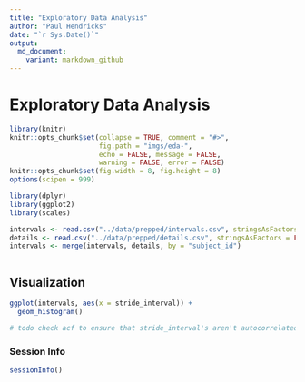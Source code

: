 ```yaml
---
title: "Exploratory Data Analysis"
author: "Paul Hendricks"
date: "`r Sys.Date()`"
output:
  md_document:
    variant: markdown_github
---
```


# Exploratory Data Analysis

```r
library(knitr)
knitr::opts_chunk$set(collapse = TRUE, comment = "#>", 
                      fig.path = "imgs/eda-", 
                      echo = FALSE, message = FALSE, 
                      warning = FALSE, error = FALSE)
knitr::opts_chunk$set(fig.width = 8, fig.height = 8)
options(scipen = 999)
```

```r
library(dplyr)
library(ggplot2)
library(scales)
```

```r
intervals <- read.csv("../data/prepped/intervals.csv", stringsAsFactors = FALSE)
details <- read.csv("../data/prepped/details.csv", stringsAsFactors = FALSE)
intervals <- merge(intervals, details, by = "subject_id")
```

```r

```

## Visualization

```r
ggplot(intervals, aes(x = stride_interval)) + 
  geom_histogram()

# todo check acf to ensure that stride_interval's aren't autocorrelated
```


### Session Info

```r
sessionInfo()
```

